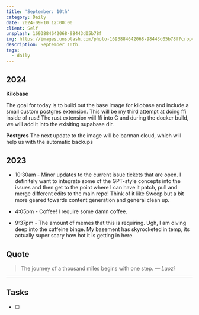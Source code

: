 ```yaml
---
title: 'September: 10th'
category: Daily
date: 2024-09-10 12:00:00
client: Self
unsplash: 1693884642068-98443d05b78f
img: https://images.unsplash.com/photo-1693884642068-98443d05b78f?crop=entropy&cs=srgb&fm=jpg&ixid=MnwzNjM5Nzd8MHwxfHJhbmRvbXx8fHx8fHx8fDE2ODE3NDg2ODY&ixlib=rb-4.0.3&q=85
description: September 10th. 
tags:
  - daily
---
```



## 2024

**Kilobase**

The goal for today is to build out the base image for kilobase and include a small custom postgres extension.
This will be my third attempt at doing ffi inside of rust!
The rust extension will ffi into C and during the docker build, we will add it into the exisiting supabase dir.

**Postgres**
The next update to the image will be barman cloud, which will help us with the automatic backups 

## 2023

- 10:30am - Minor updates to the current issue tickets that are open. I definitely want to integrate some of the GPT-style concepts into the issues and then get to the point where I can have it patch, pull and merge different edits to the main repo! Think of it like Sweep but a bit more geared towards content generation and general clean up.

- 4:05pm - Coffee! I require some damn coffee.

- 9:37pm - The amount of memes that this is requiring. Ugh, I am diving deep into the caffeine binge. My basement has skyrocketed in temp, its actually super scary how hot it is getting in here.

## Quote

> The journey of a thousand miles begins with one step.
> — <cite>Laozi</cite>

---

## Tasks

- [ ]